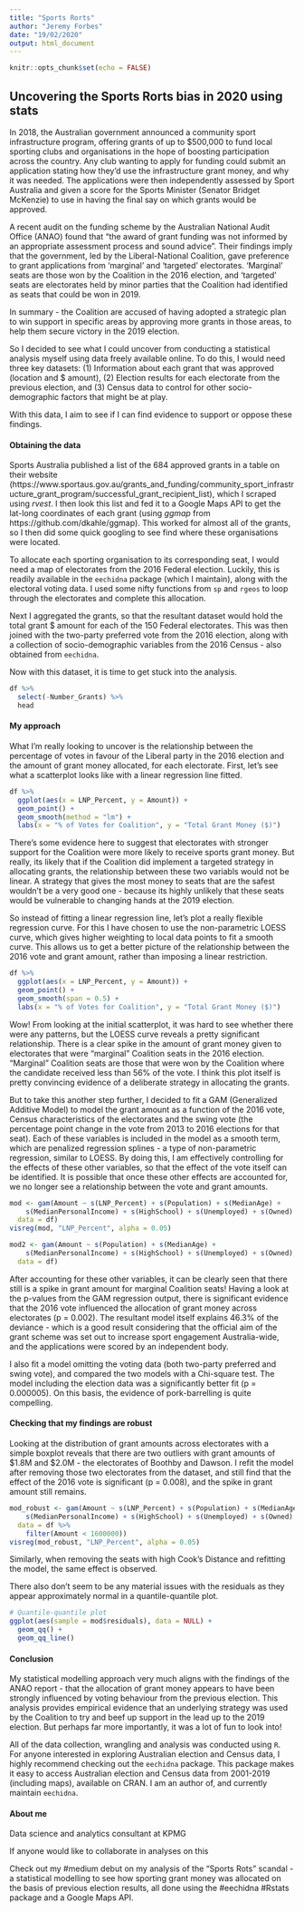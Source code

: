 ```yaml
---
title: "Sports Rorts"
author: "Jeremy Forbes"
date: "19/02/2020"
output: html_document
---
```


```r
knitr::opts_chunk$set(echo = FALSE)
```

## Uncovering the Sports Rorts bias in 2020 using stats

In 2018, the Australian government announced a community sport infrastructure program, offering grants of up to $500,000 to fund local sporting clubs and organisations in the hope of boosting participation across the country. Any club wanting to apply for funding could submit an application stating how they'd use the infrastructure grant money, and why it was needed. The applications were then independently assessed by Sport Australia and given a score for the Sports Minister (Senator Bridget McKenzie) to use in having the final say on which grants would be approved.

A recent audit on the funding scheme by the Australian National Audit Office (ANAO) found that "the award of grant funding was not informed by an appropriate assessment process and sound advice". Their findings imply that the government, led by the Liberal-National Coalition, gave preference to grant applications from 'marginal' and 'targeted' electorates. 'Marginal' seats are those won by the Coalition in the 2016 election, and 'targeted' seats are electorates held by minor parties that the Coalition had identified as seats that could be won in 2019. 

In summary - the Coalition are accused of having adopted a strategic plan to win support in specific areas by approving more grants in those areas, to help them secure victory in the 2019 election.

So I decided to see what I could uncover from conducting a statistical analysis myself using data freely available online. To do this, I would need three key datasets:
(1) Information about each grant that was approved (location and $ amount),
(2) Election results for each electorate from the previous election, and
(3) Census data to control for other socio-demographic factors that might be at play.

With this data, I aim to see if I can find evidence to support or oppose these findings.

#### Obtaining the data

Sports Australia published a list of the 684 approved grants in a table on their website (https://www.sportaus.gov.au/grants_and_funding/community_sport_infrastructure_grant_program/successful_grant_recipient_list), which I scraped using *rvest*. I then look this list and fed it to a Google Maps API to get the lat-long coordinates of each grant (using *ggmap* from https://github.com/dkahle/ggmap). This worked for almost all of the grants, so I then did some quick googling to see find where these organisations were located.

To allocate each sporting organisation to its corresponding seat, I would need a map of electorates from the 2016 Federal election. Luckily, this is readily available in the `eechidna` package (which I maintain), along with the electoral voting data. I used some nifty functions from `sp` and `rgeos` to loop through the electorates and complete this allocation. 

Next I aggregated the grants, so that the resultant dataset would hold the total grant $ amount for each of the 150 Federal electorates. This was then joined with the two-party preferred vote from the 2016 election, along with a collection of socio-demographic variables from the 2016 Census - also obtained from `eechidna`.

Now with this dataset, it is time to get stuck into the analysis.

```r
df %>% 
  select(-Number_Grants) %>% 
  head
```


#### My approach

What I'm really looking to uncover is the relationship between the percentage of votes in favour of the Liberal party in the 2016 election and the amount of grant money allocated, for each electorate. First, let's see what a scatterplot looks like with a linear regression line fitted.

```r
df %>% 
  ggplot(aes(x = LNP_Percent, y = Amount)) +
  geom_point() +
  geom_smooth(method = "lm") +
  labs(x = "% of Votes for Coalition", y = "Total Grant Money ($)")
```

There's some evidence here to suggest that electorates with stronger support for the Coalition were more likely to receive sports grant money. But really, its likely that if the Coalition did implement a targeted strategy in allocating grants, the relationship between these two variabls would not be linear. A strategy that gives the most money to seats that are the safest wouldn't be a very good one - because its highly unlikely that these seats would be vulnerable to changing hands at the 2019 election.

So instead of fitting a linear regression line, let's plot a really flexible regression curve. For this I have chosen to use the non-parametric LOESS curve, which gives higher weighting to local data points to fit a smooth curve. This allows us to get a better picture of the relationship between the 2016 vote and grant amount, rather than imposing a linear restriction.

```r
df %>% 
  ggplot(aes(x = LNP_Percent, y = Amount)) +
  geom_point() +
  geom_smooth(span = 0.5) +
  labs(x = "% of Votes for Coalition", y = "Total Grant Money ($)")
```

Wow! From looking at the initial scatterplot, it was hard to see whether there were any patterns, but the LOESS curve reveals a pretty significant relationship. There is a clear spike in the amount of grant money given to electorates that were "marginal" Coalition seats in the 2016 election. "Marginal" Coalition seats are those that were won by the Coalition where the candidate received less than 56% of the vote. I think this plot itself is pretty convincing evidence of a deliberate strategy in allocating the grants.

But to take this another step further, I decided to fit a GAM (Generalized Additive Model) to model the grant amount as a function of the 2016 vote, Census characteristics of the electorates and the swing vote (the percentage point change in the vote from 2013 to 2016 elections for that seat). Each of these variables is included in the model as a smooth term, which are penalized regression splines - a type of non-parametric regression, similar to LOESS. By doing this, I am effectively controlling for the effects of these other variables, so that the effect of the vote itself can be identified. It is possible that once these other effects are accounted for, we no longer see a relationship between the vote and grant amounts.

```r
mod <- gam(Amount ~ s(LNP_Percent) + s(Population) + s(MedianAge) + 
    s(MedianPersonalIncome) + s(HighSchool) + s(Unemployed) + s(Owned) + s(Swing),
  data = df)
visreg(mod, "LNP_Percent", alpha = 0.05)

mod2 <- gam(Amount ~ s(Population) + s(MedianAge) + 
    s(MedianPersonalIncome) + s(HighSchool) + s(Unemployed) + s(Owned),
  data = df)
```

After accounting for these other variables, it can be clearly seen that there still is a spike in grant amount for marginal Coalition seats! Having a look at the p-values from the GAM regression output, there is significant evidence that the 2016 vote influenced the allocation of grant money across electorates (p = 0.002). The resultant model itself explains 46.3% of the deviance - which is a good result considering that the official aim of the grant scheme was set out to increase sport engagement Australia-wide, and the applications were scored by an independent body. 

I also fit a model omitting the voting data (both two-party preferred and swing vote), and compared the two models with a Chi-square test. The model including the election data was a significantly better fit (p = 0.000005). On this basis, the evidence of pork-barrelling is quite compelling.

#### Checking that my findings are robust

Looking at the distribution of grant amounts across electorates with a simple boxplot reveals that there are two outliers with grant amounts of $1.8M and $2.0M - the electorates of Boothby and Dawson. I refit the model after removing those two electorates from the dataset, and still find that the effect of the 2016 vote is significant (p = 0.008), and the spike in grant amount still remains.

```r
mod_robust <- gam(Amount ~ s(LNP_Percent) + s(Population) + s(MedianAge) + 
    s(MedianPersonalIncome) + s(HighSchool) + s(Unemployed) + s(Owned) + s(Swing),
  data = df %>% 
    filter(Amount < 1600000))
visreg(mod_robust, "LNP_Percent", alpha = 0.05)
```

Similarly, when removing the seats with high Cook's Distance and refitting the model, the same effect is observed.

There also don't seem to be any material issues with the residuals as they appear approximately normal in a quantile-quantile plot.

```r
# Quantile-quantile plot
ggplot(aes(sample = mod$residuals), data = NULL) + 
  geom_qq() + 
  geom_qq_line()
```


#### Conclusion

My statistical modelling approach very much aligns with the findings of the ANAO report - that the allocation of grant money appears to have been strongly influenced by voting behaviour from the previous election. This analysis provides empirical evidence that an underlying strategy was used by the Coalition to try and beef up support in the lead up to the 2019 election. But perhaps far more importantly, it was a lot of fun to look into!

All of the data collection, wrangling and analysis was conducted using `R`. For anyone interested in exploring Australian election and Census data, I highly recommend checking out the `eechidna` package. This package makes it easy to access Australian election and Census data from 2001-2019 (including maps), available on CRAN. I am an author of, and currently maintain `eechidna`.

#### About me

Data science and analytics consultant at KPMG

If anyone would like to collaborate in analyses on this 

Check out my #medium debut on my analysis of the "Sports Rots" scandal - a statistical modelling to see how sporting grant money was allocated on the basis of previous election results, all done using the #eechidna #Rstats package and a Google Maps API.
